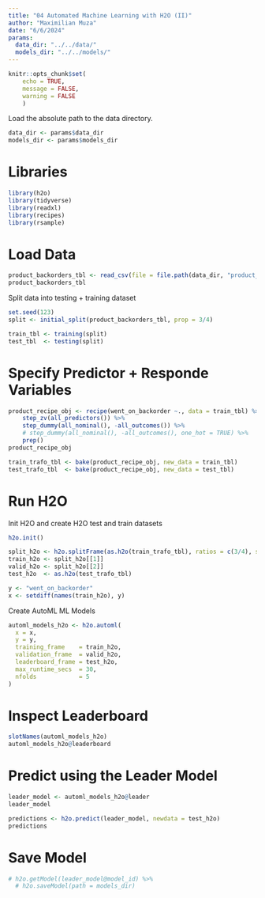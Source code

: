 ```yaml
---
title: "04 Automated Machine Learning with H2O (II)"
author: "Maximilian Muza"
date: "6/6/2024"
params:
  data_dir: "../../data/"
  models_dir: "../../models/"
---
```


```r
knitr::opts_chunk$set(
    echo = TRUE,
    message = FALSE,
    warning = FALSE
    )
```

Load the absolute path to the data directory.

```r
data_dir <- params$data_dir
models_dir <- params$models_dir
```

# Libraries
```r
library(h2o)
library(tidyverse)
library(readxl)
library(recipes)
library(rsample)
```

# Load Data
```r
product_backorders_tbl <- read_csv(file = file.path(data_dir, "product_backorders.txt"))
product_backorders_tbl
```

Split data into testing + training dataset
```r
set.seed(123)
split <- initial_split(product_backorders_tbl, prop = 3/4)

train_tbl <- training(split)
test_tbl  <- testing(split)
```

# Specify Predictor + Responde Variables
```r
product_recipe_obj <- recipe(went_on_backorder ~., data = train_tbl) %>% 
    step_zv(all_predictors()) %>% 
    step_dummy(all_nominal(), -all_outcomes()) %>%
    # step_dummy(all_nominal(), -all_outcomes(), one_hot = TRUE) %>%
    prep()
product_recipe_obj

train_trafo_tbl <- bake(product_recipe_obj, new_data = train_tbl)
test_trafo_tbl  <- bake(product_recipe_obj, new_data = test_tbl)
```

# Run H2O
Init H2O and create H2O test and train datasets
```r
h2o.init()

split_h2o <- h2o.splitFrame(as.h2o(train_trafo_tbl), ratios = c(3/4), seed = 123)
train_h2o <- split_h2o[[1]]
valid_h2o <- split_h2o[[2]]
test_h2o  <- as.h2o(test_trafo_tbl)

y <- "went_on_backorder"
x <- setdiff(names(train_h2o), y)
```


Create AutoML ML Models
```r
automl_models_h2o <- h2o.automl(
  x = x,
  y = y,
  training_frame    = train_h2o,
  validation_frame  = valid_h2o,
  leaderboard_frame = test_h2o,
  max_runtime_secs  = 30,
  nfolds            = 5
)
```

# Inspect Leaderboard
```r
slotNames(automl_models_h2o)
automl_models_h2o@leaderboard
```

# Predict using the Leader Model
```r
leader_model <- automl_models_h2o@leader
leader_model

predictions <- h2o.predict(leader_model, newdata = test_h2o)
predictions
```

# Save Model
```r
# h2o.getModel(leader_model@model_id) %>%
  # h2o.saveModel(path = models_dir)
```